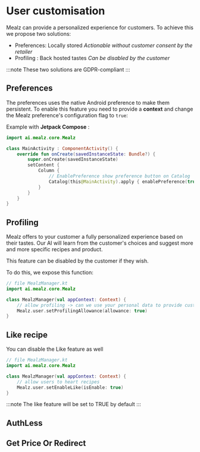 
# User customisation

Mealz can provide a personalized experience for customers.
To achieve this we propose two solutions:

- Preferences: Locally stored _Actionable without customer consent by the retailer_
- Profiling : Back hosted tastes _Can be disabled by the customer_

:::note
These two solutions are GDPR-compliant
:::

## Preferences

The preferences uses the native Android preference to make them persistent. 
To enable this feature you need to provide a **context** and change the Mealz preference's configuration flag to `true`:

Example with **Jetpack Compose** :

```kotlin
import ai.mealz.core.Mealz

class MainActivity : ComponentActivity() {
    override fun onCreate(savedInstanceState: Bundle?) {
        super.onCreate(savedInstanceState)
        setContent {
            Column {
                // EnablePreference show preference button on Catalog
                Catalog(this@MainActivity).apply { enablePreference(true) }.Content()
            }
        }
    }
}
 ```

## Profiling

Mealz offers to your customer a fully personalized experience based on their tastes.
Our AI will learn from the customer's choices and suggest more and more specific recipes and
product.

This feature can be disabled by the customer if they wish.

To do this, we expose this function:

```kotlin 
// file MealzManager.kt
import ai.mealz.core.Mealz

class MealzManager(val appContext: Context) {    
    // allow profiling -> can we use your personal data to provide custom recipes?
    Mealz.user.setProfilingAllowance(allowance: true)
}
```

## Like recipe

You can disable the Like feature as well

```kotlin 
// file MealzManager.kt
import ai.mealz.core.Mealz

class MealzManager(val appContext: Context) {    
    // allow users to heart recipes
    Mealz.user.setEnableLike(isEnable: true)
}
```

:::note
The like feature will be set to TRUE by default
:::

## AuthLess

<SharedAuthLess platform="android"/>

## Get Price Or Redirect

<SharedGetPriceOrRedirect platform="android"/>